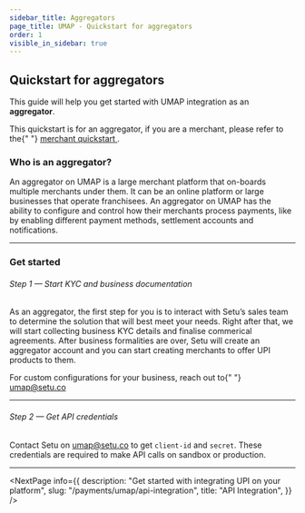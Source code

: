 ```yaml
---
sidebar_title: Aggregators
page_title: UMAP - Quickstart for aggregators
order: 1
visible_in_sidebar: true
---
```


## Quickstart for aggregators

This guide will help you get started with UMAP integration as an **aggregator**.

<Callout type="tip">
    This quickstart is for an aggregator, if you are a merchant, please refer to the{" "}
    <a href="/payments/umap/quickstart" target="_self">
        merchant quickstart
    </a>.
</Callout>

<br />

### Who is an aggregator?

An aggregator on UMAP is a large merchant platform that on-boards multiple merchants under them. It can be an online platform or large businesses that operate franchisees. An aggregator on UMAP has the ability to configure and control how their merchants process payments, like by enabling different payment methods, settlement accounts and notifications.

<hr class="primary" />

### Get started

###### Step 1 — Start KYC and business documentation

As an aggregator, the first step for you is to interact with Setu’s sales team to determine the solution that will best meet your needs. Right after that, we will start collecting business KYC details and finalise commerical agreements. After business formalities are over, Setu will create an aggregator account and you can start creating merchants to offer UPI products to them.

<Callout type="tip">
    For custom configurations for your business, reach out to{" "}
    <a href="">umap@setu.co</a>
</Callout>

<hr class="tertiary" />

###### Step 2 — Get API credentials

Contact Setu on <a href="">umap@setu.co</a> to get `client-id` and `secret`. These credentials are required to make API calls on sandbox or production.

<hr class="primary" />

<NextPage
    info={{
        description:
            "Get started with integrating UPI on your platform",
        slug: "/payments/umap/api-integration",
        title: "API Integration",
    }}
/>

<WasPageHelpful />
